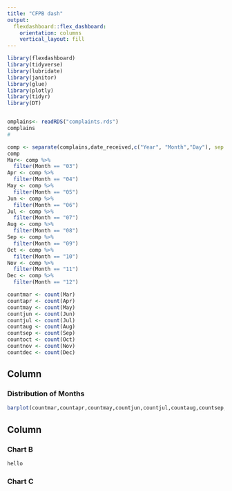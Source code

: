 ```yaml
---
title: "CFPB dash"
output: 
  flexdashboard::flex_dashboard:
    orientation: columns
    vertical_layout: fill
---
```


```r
library(flexdashboard)
library(tidyverse)
library(lubridate)
library(janitor)
library(glue)
library(plotly)
library(tidyr)
library(DT)


omplains<- readRDS("complaints.rds")
complains
#

comp <- separate(complains,date_received,c("Year", "Month","Day"), sep = "-")
comp
Mar<- comp %>% 
  filter(Month == "03")
Apr <- comp %>% 
  filter(Month == "04")
May <- comp %>% 
  filter(Month == "05")
Jun <- comp %>% 
  filter(Month == "06")
Jul <- comp %>% 
  filter(Month == "07")
Aug <- comp %>% 
  filter(Month == "08")
Sep <- comp %>% 
  filter(Month == "09")
Oct <- comp %>% 
  filter(Month == "10")
Nov <- comp %>% 
  filter(Month == "11")
Dec <- comp %>% 
  filter(Month == "12")

countmar <- count(Mar)
countapr <- count(Apr)
countmay <- count(May)
countjun <- count(Jun)
countjul <- count(Jul)
countaug <- count(Aug)
countsep <- count(Sep)
countoct <- count(Oct)
countnov <- count(Nov)
countdec <- count(Dec)

```

Column {data-width=650}
-----------------------------------------------------------------------

### Distribution of Months

```r

barplot(countmar,countapr,countmay,countjun,countjul,countaug,countsep,countoct,countnov,countdec)


```

Column {data-width=350}
-----------------------------------------------------------------------

### Chart B

```r
hello
```

### Chart C

```r

```

